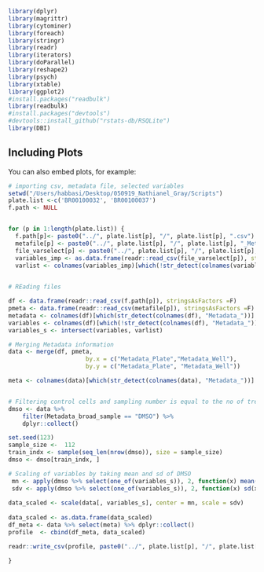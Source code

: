

```r
library(dplyr)
library(magrittr)
library(cytominer)
library(foreach)
library(stringr)
library(readr)
library(iterators)
library(doParallel)
library(reshape2)
library(psych)
library(xtable)
library(ggplot2)
#install.packages("readbulk")
library(readbulk)
#install.packages("devtools")
#devtools::install_github("rstats-db/RSQLite")
library(DBI)


```

## Including Plots

You can also embed plots, for example:


```r
# importing csv, metadata file, selected variables
setwd("/Users/habbasi/Desktop/050919_Nathianel_Gray/Scripts")
plate.list <-c('BR00100032', 'BR00100037')
f.path <- NULL


for (p in 1:length(plate.list)) {
  f.path[p]<- paste0("../", plate.list[p], "/", plate.list[p], ".csv")
  metafile[p] <- paste0("../", plate.list[p], "/", plate.list[p], "_Metadata.csv")
  file_varselect[p] <- paste0("../", plate.list[p], "/", plate.list[p],"_normalized_variable_selected.csv")
  variables_imp <- as.data.frame(readr::read_csv(file_varselect[p]), stringsAsFactors =F)
  varlist <- colnames(variables_imp)[which(!str_detect(colnames(variables_imp), "Metadata_"))]

  
# REading files

df <- data.frame(readr::read_csv(f.path[p]), stringsAsFactors =F)
pmeta <- data.frame(readr::read_csv(metafile[p]), stringsAsFactors =F)
metadata <- colnames(df)[which(str_detect(colnames(df), "Metadata_"))]
variables <- colnames(df)[which(!str_detect(colnames(df), "Metadata_"))]
variables_s <- intersect(variables, varlist)

# Merging Metadata information
data <- merge(df, pmeta,
                      by.x = c("Metadata_Plate","Metadata_Well"),
                      by.y = c("Metadata_Plate", "Metadata_Well"))

meta <- colnames(data)[which(str_detect(colnames(data), "Metadata_"))]


# Filtering control cells and sampling number is equal to the no of treatments
dmso <- data %>%
    filter(Metadata_broad_sample == "DMSO") %>%
    dplyr::collect()

set.seed(123)
sample_size <-  112
train_indx <- sample(seq_len(nrow(dmso)), size = sample_size)
dmso <- dmso[train_indx, ]

# Scaling of variables by taking mean and sd of DMSO 
 mn <- apply(dmso %>% select(one_of(variables_s)), 2, function(x) mean(x, na.rm = T))
 sdv <- apply(dmso %>% select(one_of(variables_s)), 2, function(x) sd(x, na.rm = T))
 
data_scaled <- scale(data[, variables_s], center = mn, scale = sdv)
    
data_scaled <- as.data.frame(data_scaled)
df_meta <- data %>% select(meta) %>% dplyr::collect()
profile  <- cbind(df_meta, data_scaled)

readr::write_csv(profile, paste0("../", plate.list[p], "/", plate.list[p], "_normalized_sampled_variable_selected.csv")) 

}




```



